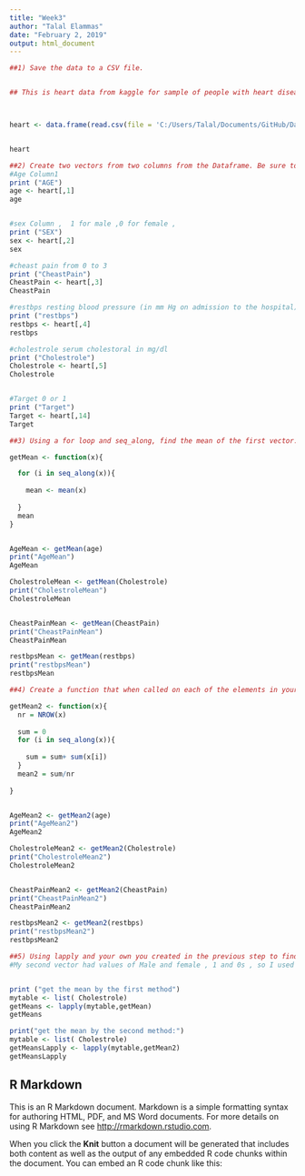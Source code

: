 ```yaml
---
title: "Week3"
author: "Talal Elammas"
date: "February 2, 2019"
output: html_document
---
```




```r
##1) Save the data to a CSV file. 


## This is heart data from kaggle for sample of people with heart disease include some medical informations from Clevland Research Center database, can be found on kaggle https://www.kaggle.com/ronitf/heart-disease-uci/version/1



heart <- data.frame(read.csv(file = 'C:/Users/Talal/Documents/GitHub/Data_Visualization/heart.csv'))


heart


```

```r
##2) Create two vectors from two columns from the Dataframe. Be sure to name these appropriately. 
#Age Column1
print ("AGE")
age <- heart[,1]
age


#sex Column ,  1 for male ,0 for female ,
print ("SEX")
sex <- heart[,2]
sex

#cheast pain from 0 to 3 
print ("CheastPain")
CheastPain <- heart[,3]
CheastPain

#restbps resting blood pressure (in mm Hg on admission to the hospital)
print ("restbps")
restbps <- heart[,4]
restbps

#cholestrole serum cholestoral in mg/dl
print ("Cholestrole")
Cholestrole <- heart[,5]
Cholestrole


#Target 0 or 1 
print ("Target")
Target <- heart[,14]
Target


```



```r
##3) Using a for loop and seq_along, find the mean of the first vector. Store the mean in an appropriate variable.

getMean <- function(x){

  for (i in seq_along(x)){
    
    mean <- mean(x)
    
  }
  mean
}


AgeMean <- getMean(age)
print("AgeMean")
AgeMean 

CholestroleMean <- getMean(Cholestrole)
print("CholestroleMean")
CholestroleMean 


CheastPainMean <- getMean(CheastPain)
print("CheastPainMean")
CheastPainMean 

restbpsMean <- getMean(restbps)
print("restbpsMean")
restbpsMean

```


```r
##4) Create a function that when called on each of the elements in your vector, finds the mean. Hint, you will use scoping rules to accumulate two global environment variables.

getMean2 <- function(x){
  nr = NROW(x)
  
  sum = 0
  for (i in seq_along(x)){
    
    sum = sum+ sum(x[i])
  }
  mean2 = sum/nr
  
}


AgeMean2 <- getMean2(age)
print("AgeMean2")
AgeMean2 

CholestroleMean2 <- getMean2(Cholestrole)
print("CholestroleMean2")
CholestroleMean2 


CheastPainMean2 <- getMean2(CheastPain)
print("CheastPainMean2")
CheastPainMean2 

restbpsMean2 <- getMean2(restbps)
print("restbpsMean2")
restbpsMean2 
```




```r
##5) Using lapply and your own you created in the previous step to find the sum and number of elements of the second vector. 
#My second vector had values of Male and female , 1 and 0s , so I used the third vectors as use in my lapply as Cholestrole vectors.


print ("get the mean by the first method")
mytable <- list( Cholestrole)
getMeans <- lapply(mytable,getMean)
getMeans

print("get the mean by the second method:")
mytable <- list( Cholestrole)
getMeansLapply <- lapply(mytable,getMean2)
getMeansLapply


```








## R Markdown

This is an R Markdown document. Markdown is a simple formatting syntax for authoring HTML, PDF, and MS Word documents. For more details on using R Markdown see <http://rmarkdown.rstudio.com>.

When you click the **Knit** button a document will be generated that includes both content as well as the output of any embedded R code chunks within the document. You can embed an R code chunk like this:

